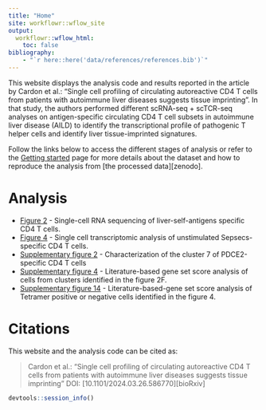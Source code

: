 ```yaml
---
title: "Home"
site: workflowr::wflow_site
output:
  workflowr::wflow_html:
    toc: false
bibliography:
    - "`r here::here('data/references/references.bib')`"
---
```


<!-- # ```{r organoid-img, out.width = "100%", fig.align = "center", echo = FALSE} -->
<!-- # knitr::include_graphics("../images/Cardon_bioRxiv.png") -->
<!-- # ``` -->

<!-- [![DOI](https://zenodo.org/badge/DOI/10.5281/zenodo.14516943.svg)](https://zenodo.org/records/14516943) -->

This website displays the analysis code and results reported in the article by Cardon et al.: "Single cell profiling of circulating autoreactive CD4 T cells from patients with autoimmune liver diseases suggests tissue imprinting".
In that study, the authors performed different scRNA-seq + scTCR-seq analyses on antigen-specific circulating CD4 T cell subsets in autoimmune liver disease (AILD) to identify the transcriptional profile of pathogenic T helper cells and identify liver tissue-imprinted signatures.

Follow the links below to access the different stages of analysis or refer to
the [Getting started](getting-started.html) page for more details about the
dataset and how to reproduce the analysis from [the processed data][zenodo].

Analysis
========

* [Figure 2](02-fig2.html) - Single-cell RNA sequencing of liver-self-antigens specific CD4 T cells.
* [Figure 4](03-fig4.html) - Single cell transcriptomic analysis 
  of unstimulated Sepsecs-specific CD4 T cells.
* [Supplementary figure 2](04-suppfig2.html) - Characterization of the cluster 7 of PDCE2-specific CD4 T cells
* [Supplementary figure 4](06-suppfig4.html) - Literature-based gene set score analysis of cells from clusters identified in the figure 2F.
* [Supplementary figure 14](07-suppfig14.html) - Literature-based-gene set score analysis of Tetramer positive or negative cells identified in the figure 4.

Citations
=========

This website and the analysis code can be cited as:

> Cardon et al.: "Single cell profiling of circulating autoreactive CD4 T cells from patients with autoimmune liver diseases suggests tissue imprinting"
> DOI: [10.1101/2024.03.26.586770][bioRxiv]

<!-- The data files associated with this analysis can be cited as: -->

<!-- > @Cardon2024-bv -->
<!-- > DOI: [https://doi.org/10.5281/zenodo.14516943][Zenodo]<br /> -->
<!-- > @Attaf2020-fi -->
<!-- > DOI: [https://doi.org/10.3389/fimmu.2020.00216][fb5pseq] -->


<!-- If you use this data in an analysis please cite the publications that originally -->
<!-- described it. -->

<!-- References -->
<!-- ========== -->

<!-- <div id="refs"></div> -->

<!-- [bioRxiv]: https://www.biorxiv.org/content/10.1101/2024.03.26.586770v3 "bioRxiv" -->
<!-- [zenodo]: https://doi.org/10.5281/zenodo.14516943 "Zenodo" -->
<!-- [fb5pseq]: https://doi.org/10.3389/fimmu.2020.00216 "fb5pseq" -->

```r
devtools::session_info()
```
